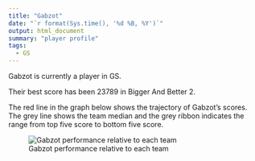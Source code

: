 ```yaml
---
title: "Gabzot"
date: "`r format(Sys.time(), '%d %B, %Y')`"
output: html_document
summary: "player profile"
tags:
  - GS
---
```


Gabzot is currently a player in GS.

Their best score has been 23789 in Bigger And Better 2.

The red line in the graph below shows the trajectory of Gabzot's scores. The grey line shows the team median and the grey ribbon indicates the range from top five score to bottom five score.

![Gabzot performance relative to each team](Gabzot.jpg)
